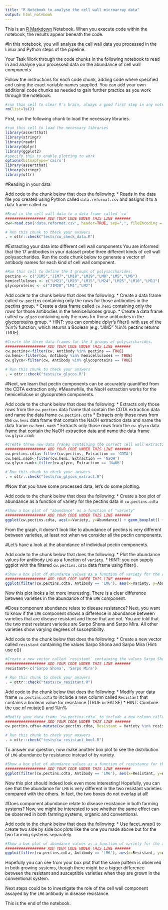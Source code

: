 ```yaml
---
title: "R Notebook to analyse the cell wall microarray data"
output: html_notebook
---
```


This is an [R Markdown](http://rmarkdown.rstudio.com) Notebook. 
When you execute code within the notebook, the results appear beneath the code. 

#In this notebook, you will analyse the cell wall data you processed in the Linux and Python steps of the pipeline.

Your Task
Work through the code chunks in the following notebook to read in and analyse your processed data on the abundance of cell wall components.

Follow the instructions for each code chunk, adding code where specified and using the exact variable names supplied. 
You can add your own additional code chunks as needed to gain further practice as you work through the notebook.

```r
#run this cell to clear R's brain, always a good first step in any notebook you write
rm(list=ls())
```

First, run the following chunk to load the necessary libraries.

```r
#run this cell to load the necessary libraries
library(assertthat)
library(stringr)
library(readr)
library(dplyr)
library(ggplot2)
#specify this to enable plotting to work
options(bitmapType='cairo')
library(assertthat)
library(stringr)
library(ottr)
```

#Reading in your data

Add code to the chunk below that does the following:
* Reads in the data file you created using Python called `data.reformat.csv` and assigns it to a data frame called `cw`
```r
#Read in the cell wall data to a data frame called `cw`
################## ADD YOUR CODE UNDER THIS LINE #######
cw<-read.csv('data.reformat.csv', header=TRUE, sep=",", fileEncoding = "UTF-8-BOM", na.strings="NA")

```

```r
# Run this chunk to check your answers
. = ottr::check("tests/cw_check_data.R")
```

#Extracting your data into different cell wall components
You are informed that the 17 antibodies in your dataset probe three different kinds of cell wall polysaccharides.
Run the code chunk below to generate a vector of antibody names for each kind of cell wall component.

```r
#Run this cell to define the 3 groups of polysaccharides.
pectins <- c("JIM5","JIM7","LM18","LM19","LM8","LM5","LM6")
hemicelluloses <- c("LM21","LM23","LM15","LM24","LM25","LM10","LM11")
glycoproteins <- c("JIM20","LM1","LM2")
```

Add code to the chunk below that does the following:
* Create a data frame called `cw.pectins` containing only the rows for those antibodies in the pectins group.
* Create a data frame called `cw.hemi` containing only the rows for those antibodies in the hemicelluloses group.
* Create a data frame called `cw.glyco` containing only the rows for those antibodies in the glycoproteins group.
* HINT: you can combine dplyr's filter() with use of the %in% function, which returns a Boolean (e.g. "JIM5" %in% pectins returns TRUE).

```r
#Create the three data frames for the 3 groups of polysaccharides.
################## ADD YOUR CODE UNDER THIS LINE #######
cw.pectins<-filter(cw, Antibody %in% pectins == TRUE)
cw.hemi<-filter(cw, Antibody %in% hemicelluloses == TRUE)
cw.glyco<-filter(cw, Antibody %in% glycoproteins == TRUE)

```

```r
# Run this chunk to check your answers
. = ottr::check("tests/cw_glycos.R")
```

#Next, we learn that pectin components can be accurately quantified from the CDTA extraction only.
#Meanwhile, the NaoH extraction works for the hemicellulose or glycoprotein components.

Add code to the chunk below that does the following:
* Extracts only those rows from the `cw.pectins` data frame that contain the CDTA extraction data and name the data frame `cw.pectins.cdta`
* Extracts only those rows from the `cw.hemi` data frame that contain the NaOH extraction data and name the data frame `cw.hemi.naoh`
* Extracts only those rows from the `cw.glyco` data frame that contain the NaOH extraction data and name the data frame `cw.glyco.naoh`

```r
#Create three new data frames containing the correct cell wall extraction information
################## ADD YOUR CODE UNDER THIS LINE #######
cw.pectins.cdta<-filter(cw.pectins, Extraction == 'CDTA')
cw.hemi.naoh<-filter(cw.hemi, Extraction == 'NaOH')
cw.glyco.naoh<-filter(cw.glyco, Extraction == 'NaOH')

```

```r
# Run this chunk to check your answers
. = ottr::check("tests/cw_glycos_extract.R")
```

#Now that you have some processed data, let's do some plotting.

Add code to the chunk below that does the following:
* Create a box plot of abundance as a function of variety for the pectins data in `cw.pectins.cdta`
```r
#Show a box plot of "abundance" as a function of "variety"
################## ADD YOUR CODE UNDER THIS LINE #######
ggplot(cw.pectins.cdta, aes(x=Variety, y=Abundance)) + geom_boxplot() + theme_classic() + xlab("Variety of Pectin") + ylab("Abundance")

```
From the graph, it doesn't look like to abundance of pectins is very different between varieties, at least not when we consider all the pectin components.

#Let's have a look at the abundance of individual pectin components.

Add code to the chunk below that does the following:
* Plot the abundance values for antibody `LM6` as a function of `variety`. 
* HINT: you can supply ggplot with the filtered `cw.pectins.cdta` data frame using filter().

```r
#Show a box plot of abundance values as a function of variety for the antibody `LM6`.
################## ADD YOUR CODE UNDER THIS LINE #######
ggplot(filter(cw.pectins.cdta, Antibody == 'LM6'), aes(x=Variety, y=Abundance)) + geom_boxplot() + theme_classic() + xlab("Variety of Pectin with Antibody LM6") + ylab("Abundance")

```

Now this plot looks a lot more interesting. There is a clear difference between varieties in the abundance of the `LM6` component.

#Does component abundance relate to disease resistance?
Next, you want to know if the `LM6` component shows a difference in abundance between varieties that are disease resistant and those that are not.
You are told that the two most resistant varieties are Sarpo Shona and Sarpo Mira. All other varieties show varying degrees of susceptibility.

Add code to the chunk below that does the following:
* Create a new vector called `resistant` containing the values Sarpo Shona and Sarpo Mira (Hint: use c())

```r
#Create a new vector called `resistant` containing the values Sarpo Shona and Sarpo Mira
################## ADD YOUR CODE UNDER THIS LINE #######
resistant<-c('Sarpo Shona', 'Sarpo Mira')
```

```r
# Run this chunk to check your answers
. = ottr::check("tests/cw_resistant.R")
```

Add code to the chunk below that does the following:
* Modify your data frame `cw.pectins.cdta` to include a new column called `Resistant` that contains a boolean value for resistance (TRUE or FALSE) 
* HINT: Combine the use of mutate() and %in%

```r
#Modify your data frame `cw.pectins.cdta` to include a new column called `Resistant` that contains a boolean value for resistance
################## ADD YOUR CODE UNDER THIS LINE #######
cw.pectins.cdta<-mutate(cw.pectins.cdta, Resistant = Variety %in% resistant)

```

```r
# Run this chunk to check your answers
. = ottr::check("tests/cw_resistant_bool.R")
```

To answer our question, now make another box plot to see the distribution of `LM6` abundance by resistance instead of by variety.

```r
#Show a box plot of abundance values as a function of resistance for the antibody `LM6`.
################## ADD YOUR CODE UNDER THIS LINE #######
ggplot(filter(cw.pectins.cdta, Antibody == 'LM6'), aes(x=Resistant, y=Abundance)) + geom_boxplot() + theme_classic() + xlab("Resistance of Pectin with Antibody LM6") + ylab("Abundance")

```

Now this plot should indeed look even more interesting! 
Hopefully, you can see that the abundance for `LM6` is very different in the two resistant varieties compared with the others.
In fact, the two boxes do not overlap at all!

#Does component abundance relate to disease resistance in both farming systems?
Now, we might be interested to see whether the same effect can be observed in both farming systems, organic and conventional.

Add code to the chunk below that does the following:
* Use facet_wrap() to create two side by side box plots like the one you made above but for the two farming systems separately.

```r
#Show a box plot of abundance values as a function of variety for the antibody LM6.
################## ADD YOUR CODE UNDER THIS LINE #######
ggplot(filter(cw.pectins.cdta, Antibody == 'LM6'), aes(x=Resistant, y=Abundance)) + geom_boxplot() + theme_classic() + xlab("Variety of Pectin with Antibody LM6") + ylab("Abundance") + facet_wrap(~System)
```

Hopefully you can see from your box plot that the same pattern is observed in both growing systems, though there might be a bigger difference between the
resistant and susceptible varieties when they are grown in the conventional system. 

Next steps could be to investigate the role of the cell wall component assayed by the `LM6` antibody in disease resistance.

This is the end of the notebook.











